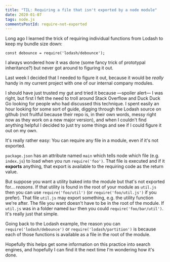 ```yaml
---
title: "TIL: Requiring a file that isn't exported by a node module"
date: 2020-01-07
tags: node.js
commentsPostId: require-not-exported
---
```


Long ago I learned the trick of requiring individual functions from Lodash to keep my bundle size down:

```
const debounce = require('lodash/debounce');
```

I always wondered how it was done (some fancy trick of prototypal inheritance?) but never got around to figuring it out.

Last week I decided that I needed to figure it out, because it would be _really_ handy in my current project with one of our internal company modules.

I should have just trusted my gut and tried it because &mdash;spoiler alert&mdash; I was right, but first I felt the need to troll around Stack Overflow and Duck Duck Go looking for people who had discussed this technique. I spent easily an hour looking for some sort of guide, digging through the Lodash source on github (not fruitful because their repo is, in their own words, messy right now as they work on a new major version), and when I couldn't find anything helpful I decided to just try some things and see if I could figure it out on my own.

It's really rather easy: You can require any file in a module, even if it's not exported.

`package.json` has an attribute named `main` which tells node which file (e.g. `index.js`) to load when you run `require('foo')`. That file is executed and if it **exports** anything, that export is available to the requiring code as the return value.

But suppose you want a utility baked into the module but that's not exported for... _reasons_. If that utility is found in the root of your module as `util.js` then you can use `require('foo/util')` (or `require('foo/util.js')` if you prefer). That file `util.js` may export something, e.g. the utility function we're after. The file you want doesn't have to be in the root of the module. If `util.js` was in a folder named `bar` then you could `require('foo/bar/util')`. It's really just that simple.

Going back to the Lodash example, the reason you can `require('lodash/debounce')` or `require('lodash/partition')` is because each of those functions is available as a file in the root of the module.

Hopefully this helps get some information on this practice into search engines, and hopefully I can find it the next time I'm wondering how it's done.
